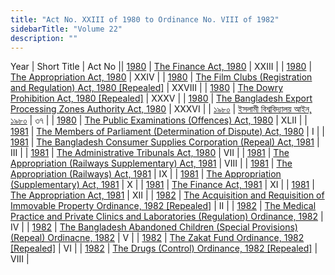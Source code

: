 ```yaml
---
title: "Act No. XXIII of 1980 to Ordinance No. VIII of 1982"
sidebarTitle: "Volume 22"
description: ""
---
```


Year | Short Title | Act No || [1980](/act-604.html) | [The Finance Act, 1980](/act-604.html) | XXIII |
| [1980](/act-605.html) | [The Appropriation Act, 1980](/act-605.html) | XXIV |
| [1980](/act-606.html) | [The Film Clubs (Registration and Regulation) Act, 1980 [Repealed]](/act-606.html) | XXVIII |
| [1980](/act-607.html) | [The Dowry Prohibition Act, 1980 [Repealed]](/act-607.html) | XXXV |
| [1980](/act-608.html) | [The Bangladesh Export Processing Zones Authority Act, 1980](/act-608.html) | XXXVI |
| [১৯৮০](/act-609.html) | [ইসলামী বিশ্ববিদ্যালয় আইন, ১৯৮০](/act-609.html) | ৩৭ |
| [1980](/act-610.html) | [The Public Examinations (Offences) Act, 1980](/act-610.html) | XLII |
| [1981](/act-611.html) | [The Members of Parliament (Determination of Dispute) Act, 1980](/act-611.html) | I |
| [1981](/act-612.html) | [The Bangladesh Consumer Supplies Corporation (Repeal) Act, 1981](/act-612.html) | III |
| [1981](/act-613.html) | [The Administrative Tribunals Act, 1980](/act-613.html) | VII |
| [1981](/act-614.html) | [The Appropriation (Railways Supplementary) Act, 1981](/act-614.html) | VIII |
| [1981](/act-615.html) | [The Appropriation (Railways) Act, 1981](/act-615.html) | IX |
| [1981](/act-616.html) | [The Appropriation (Supplementary) Act, 1981](/act-616.html) | X |
| [1981](/act-617.html) | [The Finance Act, 1981](/act-617.html) | XI |
| [1981](/act-618.html) | [The Appropriation Act, 1981](/act-618.html) | XII |
| [1982](/act-619.html) | [The Acquisition and Requisition of Immovable Property Ordinance, 1982 [Repealed]](/act-619.html) | II |
| [1982](/act-620.html) | [The Medical Practice and Private Clinics and Laboratories (Regulation) Ordinance, 1982](/act-620.html) | IV |
| [1982](/act-621.html) | [The Bangladesh Abandoned Children (Special Provisions) (Repeal) Ordinacne, 1982](/act-621.html) | V |
| [1982](/act-622.html) | [The Zakat Fund Ordinance, 1982 [Repealed]](/act-622.html) | VI |
| [1982](/act-623.html) | [The Drugs (Control) Ordinance, 1982 [Repealed]](/act-623.html) | VIII |
